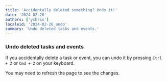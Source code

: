 ```yaml
---
title: 'Accidentally deleted something? Undo it!'
date: '2024-02-26'
authors: ['ychris']
localeid: '2024-02-26_undo'
summary: 'Undo deleted tasks and events.'
---
```


### Undo deleted tasks and events

If you accidentally delete a task or event, you can undo it by pressing `Ctrl + Z` or `Cmd + Z` on your keyboard.

You may need to refresh the page to see the changes.
